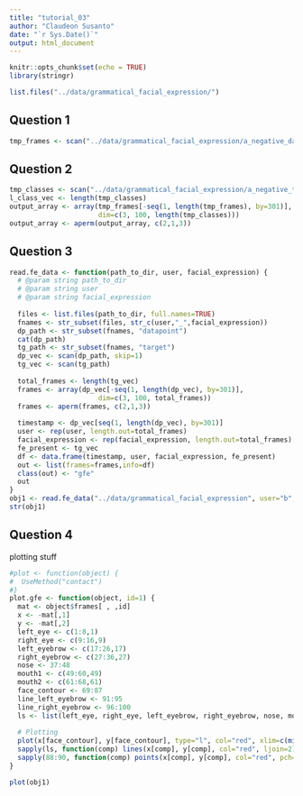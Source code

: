 ```yaml
---
title: "tutorial_03"
author: "Claudeon Susanto"
date: "`r Sys.Date()`"
output: html_document
---
```


```r
knitr::opts_chunk$set(echo = TRUE)
library(stringr)
```

```r
list.files("../data/grammatical_facial_expression/")
```

## Question 1
```r
tmp_frames <- scan("../data/grammatical_facial_expression/a_negative_datapoints.txt", skip=1)
```

## Question 2
```r
tmp_classes <- scan("../data/grammatical_facial_expression/a_negative_targets.txt")
l_class_vec <- length(tmp_classes)
output_array <- array(tmp_frames[-seq(1, length(tmp_frames), by=301)],
                      dim=c(3, 100, length(tmp_classes)))
output_array <- aperm(output_array, c(2,1,3))

```

## Question 3
```r

read.fe_data <- function(path_to_dir, user, facial_expression) {
  # @param string path_to_dir
  # @param string user
  # @param string facial_expression
  
  files <- list.files(path_to_dir, full.names=TRUE)
  fnames <- str_subset(files, str_c(user,"_",facial_expression))
  dp_path <- str_subset(fnames, "datapoint")
  cat(dp_path)
  tg_path <- str_subset(fnames, "target")
  dp_vec <- scan(dp_path, skip=1)
  tg_vec <- scan(tg_path)
  
  total_frames <- length(tg_vec)
  frames <- array(dp_vec[-seq(1, length(dp_vec), by=301)],
                      dim=c(3, 100, total_frames))
  frames <- aperm(frames, c(2,1,3))
  
  timestamp <- dp_vec[seq(1, length(dp_vec), by=301)]
  user <- rep(user, length.out=total_frames)
  facial_expression <- rep(facial_expression, length.out=total_frames)
  fe_present <- tg_vec
  df <- data.frame(timestamp, user, facial_expression, fe_present)
  out <- list(frames=frames,info=df)
  class(out) <- "gfe"
  out
}
obj1 <- read.fe_data("../data/grammatical_facial_expression", user="b","conditional")
str(obj1)
```

## Question 4
plotting stuff

```r
#plot <- function(object) {
#  UseMethod("contact")
#}
plot.gfe <- function(object, id=1) {
  mat <- object$frames[ , ,id]
  x <- -mat[,1]
  y <- -mat[,2]
  left_eye <- c(1:8,1)
  right_eye <- c(9:16,9)
  left_eyebrow <- c(17:26,17)
  right_eyebrow <- c(27:36,27)
  nose <- 37:48
  mouth1 <- c(49:60,49)
  mouth2 <- c(61:68,61)
  face_contour <- 69:87 
  line_left_eyebrow <- 91:95
  line_right_eyebrow <- 96:100
  ls <- list(left_eye, right_eye, left_eyebrow, right_eyebrow, nose, mouth1, mouth2, line_left_eyebrow, line_right_eyebrow)
  
  # Plotting
  plot(x[face_contour], y[face_contour], type="l", col="red", xlim=c(min(x), max(x)),ylim=c(min(y), max(y)), xaxt="n", yaxt="n", xlab="", ylab="",bty="n",asp=1)
  sapply(ls, function(comp) lines(x[comp], y[comp], col="red", ljoin=2))
  sapply(88:90, function(comp) points(x[comp], y[comp], col="red", pch=1,cex=1.2))
}

plot(obj1)

```
